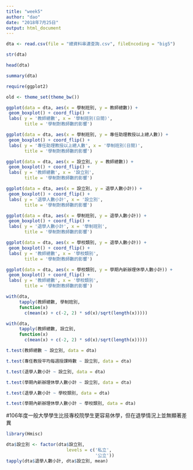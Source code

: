 ```yaml
---
title: "week5"
author: "dao"
date: "2018年7月25日"
output: html_document
---
```



```r
dta <- read.csv(file = "總資料串連查詢.csv", fileEncoding = "big5")
```

```r
str(dta)

```

```r
head(dta)

```

```r
summary(dta)

```
```r
require(ggplot2)
```

```r
old <- theme_set(theme_bw())

```

```r
ggplot(data = dta, aes(x = 學制班別, y = 教師總數)) +
 geom_boxplot() + coord_flip() +
 labs( y = '教師總數', x = '學制班別(日間)', 
       title = '學制對教師數的影響')
```

```r
ggplot(data = dta, aes(x = 學制班別, y = 專任助理教授以上總人數)) +
 geom_boxplot() + coord_flip() +
 labs( y = '專任助理教授以上總人數', x = '學制班別(日間)', 
       title = '學制對教師數的影響')
```

```r
ggplot(data = dta, aes(x = 設立別, y = 教師總數)) +
 geom_boxplot() + coord_flip() +
 labs( y = '教師總數', x = '設立別', 
       title = '學制對教師數的影響')
```

```r
ggplot(data = dta, aes(x = 設立別, y = 退學人數小計)) +
 geom_boxplot() + coord_flip() +
 labs( y = '退學人數小計', x = '設立別', 
       title = '學制對教師數的影響')
```

```r
ggplot(data = dta, aes(x = 學制班別, y = 退學人數小計)) +
 geom_boxplot() + coord_flip() +
 labs( y = '退學人數小計', x = '學制班別', 
       title = '學制對教師數的影響')
```

```r
ggplot(data = dta, aes(x = 學校類別, y = 退學人數小計)) +
 geom_boxplot() + coord_flip() +
 labs( y = '教師總數', x = '學校類別', 
       title = '學制對教師數的影響')
```

```r
ggplot(data = dta, aes(x = 學校類別, y = 學期內新辦理休學人數小計)) +
 geom_boxplot() + coord_flip() +
 labs( y = '教師總數', x = '學校類別', 
       title = '學制對教師數的影響')
```

```r
with(dta, 
     tapply(教師總數, 學制班別,
     function(x) 
       c(mean(x) + c(-2, 2) * sd(x)/sqrt(length(x)))))
```

```r
with(dta, 
     tapply(教師總數, 設立別,
     function(x) 
       c(mean(x) + c(-2, 2) * sd(x)/sqrt(length(x)))))
```


```r
t.test(教師總數 ~ 設立別, data = dta)
```

```r
t.test(專任教授平均每週授課時數 ~ 設立別, data = dta)
```

```r
t.test(退學人數小計 ~ 設立別, data = dta)
```

```r
t.test(學期內新辦理休學人數小計 ~ 設立別, data = dta)
```

```r
t.test(退學人數小計 ~ 學校類別, data = dta)
```

```r
t.test(學期內新辦理休學人數小計 ~ 學校類別, data = dta)
```

#106年度一般大學學生比技專校院學生更容易休學，但在退學情況上並無顯著差異

```r
library(Hmisc)

```

```r
dta$設立別 <- factor(dta$設立別, 
                       levels = c('私立',
                                  '公立'))
tapply(dta$退學人數小計, dta$設立別, mean)

```


